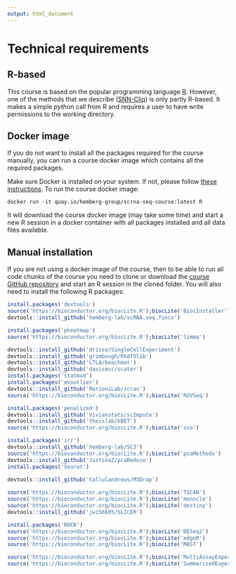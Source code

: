 ```yaml
---
output: html_document
---
```


# Technical requirements

## R-based

This course is based on the popular programming language [R](https://www.r-project.org/). However, one of the methods that we describe ([SNN-Cliq](http://bioinfo.uncc.edu/SNNCliq/)) is only partly R-based. It makes a simple _python_ call from R and requires a user to have write permissions to the working directory.

## Docker image

If you do not want to install all the packages required for the course manually, you can run a course docker image which contains all the required packages.

Make sure Docker is installed on your system. If not, please follow [these instructions](https://docs.docker.com/engine/installation/). To run the course docker image:

```
docker run -it quay.io/hemberg-group/scrna-seq-course:latest R
```

It will download the course docker image (may take some time) and start a new R session in a docker container with all packages installed and all data files available.

## Manual installation

If you are not using a docker image of the course, then to be able to run all code chunks of the course you need to clone or download the [course GitHub repository](https://github.com/hemberg-lab/scRNA.seq.course) and start an R session in the cloned folder. You will also need to install the following R packages:

```r
install.packages('devtools')
source('https://bioconductor.org/biocLite.R');biocLite('BiocInstaller')
devtools::install_github('hemberg-lab/scRNA.seq.funcs')

install.packages('pheatmap')
source('https://bioconductor.org/biocLite.R');biocLite('limma')

devtools::install_github('drisso/SingleCellExperiment')
devtools::install_github('grimbough/Rhdf5lib')
devtools::install_github('LTLA/beachmat')
devtools::install_github('davismcc/scater')
install.packages('statmod')
install.packages('mvoutlier')
devtools::install_github('MarioniLab/scran')
source('https://bioconductor.org/biocLite.R');biocLite('RUVSeq')

install.packages('penalized')
devtools::install_github('Vivianstats/scImpute')
devtools::install_github('theislab/kBET')
source('https://bioconductor.org/biocLite.R');biocLite('sva')

install.packages('irr')
devtools::install_github('hemberg-lab/SC3')
source('https://bioconductor.org/biocLite.R');biocLite('pcaMethods')
devtools::install_github('JustinaZ/pcaReduce')
install.packages('Seurat')
  
devtools::install_github('tallulandrews/M3Drop')

source('https://bioconductor.org/biocLite.R');biocLite('TSCAN')
source('https://bioconductor.org/biocLite.R');biocLite('monocle')
source('https://bioconductor.org/biocLite.R');biocLite('destiny')
devtools::install_github('jw156605/SLICER')

install.packages('ROCR')
source('https://bioconductor.org/biocLite.R');biocLite('DESeq2')
source('https://bioconductor.org/biocLite.R');biocLite('edgeR')
source('https://bioconductor.org/biocLite.R');biocLite('MAST')

source('https://bioconductor.org/biocLite.R');biocLite('MultiAssayExperiment')
source('https://bioconductor.org/biocLite.R');biocLite('SummarizedExperiment')
```
